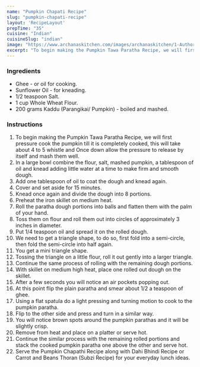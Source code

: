---
name: "Pumpkin Chapati Recipe"
slug: "pumpkin-chapati-recipe"
layout: 'RecipeLayout'
prepTime: "35"
cuisine: "Indian"
cuisineSlug: "indian"
image: "https://www.archanaskitchen.com/images/archanaskitchen/1-Author/sibyl_sunitha/Pumpkin_Chapati_Recipe_.jpg"
excerpt: "To begin making the Pumpkin Tawa Paratha Recipe, we will first pressure cook the pumpkin till it is completely cooked, this will take about 4 to 5 whistle and Once down allow the pressure to release by itself and mash them well"
---

### Ingredients

- Ghee - or oil for cooking.
- Sunflower Oil - for kneading.
- 1/2 teaspoon Salt.
- 1 cup Whole Wheat Flour.
- 200 grams Kaddu (Parangikai/ Pumpkin) - boiled and mashed.

### Instructions

1. To begin making the Pumpkin Tawa Paratha Recipe, we will first pressure cook the pumpkin till it is completely cooked, this will take about 4 to 5 whistle and Once down allow the pressure to release by itself and mash them well.
1. In a large bowl combine the flour, salt, mashed pumpkin, a tablespoon of oil and knead adding little water at a time to make firm and smooth dough.
1. Add one tablespoon of oil to coat the dough and knead again.
1. Cover and set aside for 15 minutes.
1. Knead once again and divide the dough into 8 portions.
1. Preheat the iron skillet on medium heat.
1. Roll the paratha dough portions into balls and flatten them with the palm of your hand.
1. Toss them on flour and roll them out into circles of approximately 3 inches in diameter.
1. Put 1/4 teaspoon oil and spread it on the rolled dough.
1. We need to get a triangle shape, to do so, first fold into a semi-circle, then fold the semi-circle into half again.
1. You get a mini triangle shape.
1. Tossing the triangle on a little flour, roll it out gently into a larger triangle.
1. Continue the same process of rolling with the remaining dough portions.
1. With skillet on medium high heat, place one rolled out dough on the skillet.
1. After a few seconds you will notice an air pockets popping out.
1. At this point flip the plain paratha and smear about 1/2 a teaspoon of ghee.
1. Using a flat spatula do a light pressing and turning motion to cook to the pumpkin paratha.
1. Flip to the other side and press and turn in a similar way.
1. You will notice brown spots around the pumpkin parathas and it will be slightly crisp.
1. Remove from heat and place on a platter or serve hot.
1. Continue the similar process with the remaining rolled portions and stack the cooked pumpkin paratha one above the other and serve hot.
1. Serve the Pumpkin Chapathi Recipe along with Dahi Bhindi Recipe or Carrot and Beans Thoran (Subzi Recipe) for your everyday lunch ideas.
